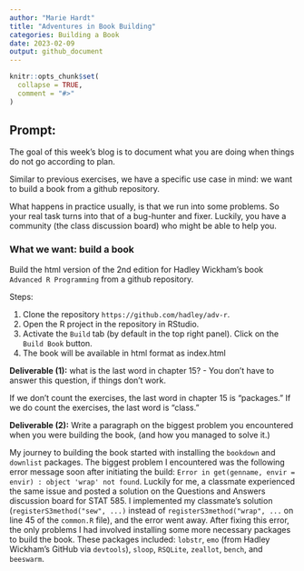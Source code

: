 ```yaml
---
author: "Marie Hardt"
title: "Adventures in Book Building"
categories: Building a Book
date: 2023-02-09
output: github_document
---
```


<!-- README.md is generated from README.Rmd. Please edit that file -->

```r
knitr::opts_chunk$set(
  collapse = TRUE,
  comment = "#>"
)
```

## Prompt:


The goal of this  week's blog is to document what you are doing when things do not go according to plan. 

Similar to previous exercises, we have a specific use case in mind: we want to build a book from a github repository. 

What happens in practice usually, is that we run into some problems. 
So your real task turns into that of a bug-hunter and fixer. Luckily, you have a community (the class discussion board) who might be able to help you. 



### What we want: build a book

Build the html version of the 2nd edition for Hadley Wickham's book `Advanced R Programming` from a github repository.

Steps:

1. Clone the repository `https://github.com/hadley/adv-r`.
2. Open the R project in the repository in RStudio.
3. Activate the `Build` tab (by default in the top right panel). Click on the `Build Book` button.
4. The book will be available in html format as index.html

**Deliverable (1):** what is the last word in chapter 15? - You don't have to answer this question, if things don't work. 

If we don't count the exercises, the last word in chapter 15 is "packages." If we do count the exercises, the last word is "class."

**Deliverable (2):** Write a paragraph on the biggest problem you encountered when you were building the book, (and how you managed to solve it.)

My journey to building the book started with installing the `bookdown` and `downlist` packages. The biggest problem I encountered was the following error message soon after initiating the build: `Error in get(genname, envir = envir) : object 'wrap' not found`. Luckily for me, a classmate experienced the same issue and posted a solution on the Questions and Answers discussion board for STAT 585. I implemented my classmate's solution (`registerS3method("sew", ...)` instead of `registerS3method("wrap", ...` on line 45 of the `common.R` file), and the error went away. After fixing this error, the only problems I had involved installing some more necessary packages to build the book. These packages included: `lobstr`, `emo` (from Hadley Wickham's GitHub via `devtools`), `sloop`, `RSQLite`, `zeallot`, `bench`, and `beeswarm`. 




